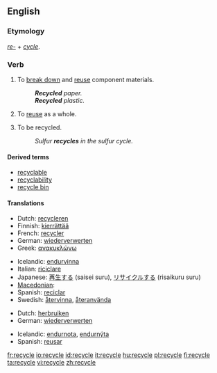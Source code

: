 ==English==

===Etymology===
''[[re-]]'' + ''[[cycle]]''.

===Verb===
{{wikipedia|Recycling}}
{{en-verb|recycl|es}}

# {{transitive}} To [[break down]] and [[reuse]] component materials.
#: '''''Recycled''' paper.''
#: '''''Recycled''' plastic.''
# {{transitive}} To [[reuse]] as a whole.
# {{intransitive|ergative}} To be recycled.
#: ''Sulfur '''recycles''' in the sulfur cycle.''

====Derived terms====
* [[recyclable]]
* [[recyclability]]
* [[recycle bin]]

====Translations====
{{trans-top|to break down and reuse component materials}}
* Dutch: [[recycleren]]
* Finnish: [[kierrättää]]
* French: [[recycler]]
* German: [[wiederverwerten]]
* Greek: [[ανακυκλώνω]]
{{trans-mid}}
* Icelandic: [[endurvinna]]
* Italian: [[riciclare]]
* Japanese: [[再生する]] (saisei suru), [[リサイクルする]] (risaikuru suru)
* [[Macedonian]]: {{t|mk|рециклира|tr=reciklíra|sc=Cyrl}}
* Spanish: [[reciclar]]
* Swedish: [[återvinna]], [[återanvända]]
{{trans-bottom}}

{{trans-top|to reuse as a whole}}
* Dutch: [[herbruiken]]
* German: [[wiederverwerten]]
{{trans-mid}}
* Icelandic: [[endurnota]], [[endurnýta]]
* Spanish: [[reusar]]
{{trans-bottom}}

[[fr:recycle]]
[[io:recycle]]
[[id:recycle]]
[[it:recycle]]
[[hu:recycle]]
[[pl:recycle]]
[[fi:recycle]]
[[ta:recycle]]
[[vi:recycle]]
[[zh:recycle]]